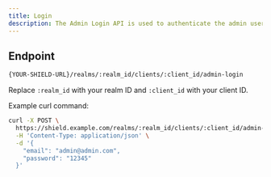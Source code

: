 ```yaml
---
title: Login
description: The Admin Login API is used to authenticate the admin user. For this api only the user having `realm admin role` is going to be considered as admin.
---
```


## Endpoint

```bash
{YOUR-SHIELD-URL}/realms/:realm_id/clients/:client_id/admin-login
```

Replace `:realm_id` with your realm ID and `:client_id` with your client ID.

Example curl command:

```bash
curl -X POST \
  https://shield.example.com/realms/:realm_id/clients/:client_id/admin-login \
  -H 'Content-Type: application/json' \
  -d '{
    "email": "admin@admin.com",
    "password": "12345"
  }'
```
